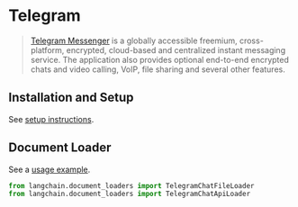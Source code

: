 # Telegram

>[Telegram Messenger](https://web.telegram.org/a/) is a globally accessible freemium, cross-platform, encrypted, cloud-based and centralized instant messaging service. The application also provides optional end-to-end encrypted chats and video calling, VoIP, file sharing and several other features.


## Installation and Setup

See [setup instructions](/docs/modules/data_io/document_loaders/integrations/telegram.html).

## Document Loader

See a [usage example](/docs/modules/data_io/document_loaders/integrations/telegram.html).

```python
from langchain.document_loaders import TelegramChatFileLoader
from langchain.document_loaders import TelegramChatApiLoader
```
